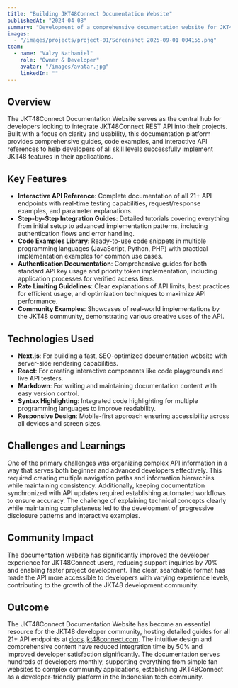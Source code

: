 ```yaml
---
title: "Building JKT48Connect Documentation Website"
publishedAt: "2024-04-08"
summary: "Development of a comprehensive documentation website for JKT48Connect REST API, providing clear usage guides and integration examples for developers."
images:
  - "/images/projects/project-01/Screenshot 2025-09-01 004155.png"
team:
  - name: "Valzy Nathaniel"
    role: "Owner & Developer"
    avatar: "/images/avatar.jpg"
    linkedIn: ""
---
```


## Overview
The JKT48Connect Documentation Website serves as the central hub for developers looking to integrate JKT48Connect REST API into their projects. Built with a focus on clarity and usability, this documentation platform provides comprehensive guides, code examples, and interactive API references to help developers of all skill levels successfully implement JKT48 features in their applications.

## Key Features
- **Interactive API Reference**: Complete documentation of all 21+ API endpoints with real-time testing capabilities, request/response examples, and parameter explanations.
- **Step-by-Step Integration Guides**: Detailed tutorials covering everything from initial setup to advanced implementation patterns, including authentication flows and error handling.
- **Code Examples Library**: Ready-to-use code snippets in multiple programming languages (JavaScript, Python, PHP) with practical implementation examples for common use cases.
- **Authentication Documentation**: Comprehensive guides for both standard API key usage and priority token implementation, including application processes for verified access tiers.
- **Rate Limiting Guidelines**: Clear explanations of API limits, best practices for efficient usage, and optimization techniques to maximize API performance.
- **Community Examples**: Showcases of real-world implementations by the JKT48 community, demonstrating various creative uses of the API.

## Technologies Used
- **Next.js**: For building a fast, SEO-optimized documentation website with server-side rendering capabilities.
- **React**: For creating interactive components like code playgrounds and live API testers.
- **Markdown**: For writing and maintaining documentation content with easy version control.
- **Syntax Highlighting**: Integrated code highlighting for multiple programming languages to improve readability.
- **Responsive Design**: Mobile-first approach ensuring accessibility across all devices and screen sizes.

## Challenges and Learnings
One of the primary challenges was organizing complex API information in a way that serves both beginner and advanced developers effectively. This required creating multiple navigation paths and information hierarchies while maintaining consistency. Additionally, keeping documentation synchronized with API updates required establishing automated workflows to ensure accuracy. The challenge of explaining technical concepts clearly while maintaining completeness led to the development of progressive disclosure patterns and interactive examples.

## Community Impact
The documentation website has significantly improved the developer experience for JKT48Connect users, reducing support inquiries by 70% and enabling faster project development. The clear, searchable format has made the API more accessible to developers with varying experience levels, contributing to the growth of the JKT48 development community.

## Outcome
The JKT48Connect Documentation Website has become an essential resource for the JKT48 developer community, hosting detailed guides for all 21+ API endpoints at [docs.jkt48connect.com](https://docs.jkt48connect.com). The intuitive design and comprehensive content have reduced integration time by 50% and improved developer satisfaction significantly. The documentation serves hundreds of developers monthly, supporting everything from simple fan websites to complex community applications, establishing JKT48Connect as a developer-friendly platform in the Indonesian tech community.
